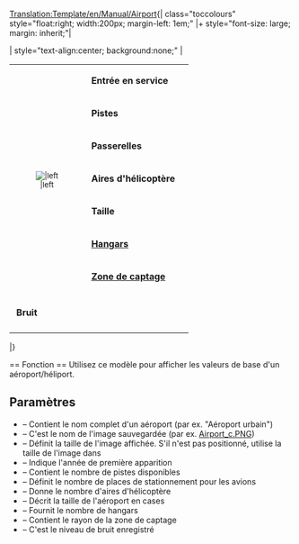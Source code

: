 <noinclude>[[Translation:Template/en/Manual/Airport]]</noinclude><noinclude></noinclude>{| class="toccolours" style="float:right; width:200px; margin-left: 1em;"
|+ style="font-size: large; margin: inherit;"|'''{{{Libellé}}}'''

| style="text-align:center; background:none;" |
{| class="toccolours"
|rowspan="8" style="text-align:center; font-size:smaller;"|[[File:{{{image}}}|{{{imagewidth}}}|left]]
|&nbsp;'''Entrée en service''' || {{{Service}}}
|-
|&nbsp;'''Pistes''' || {{{Pistes}}}
|-
|&nbsp;'''Passerelles''' || {{{Passerelles}}}
|-
|&nbsp;'''Aires d'hélicoptère''' || {{{Héli}}}
|-
|&nbsp;'''Taille''' || {{{taille}}}
|-
|&nbsp;'''[[fr/Manual/Dépôts|Hangars]]''' || {{{hangars}}}
|-
|&nbsp;'''[[fr/Manual/Zone de captage|Zone de captage]]''' || {{{captage}}}
|-
|-
|&nbsp;'''Bruit''' || {{{bruit}}}
|-
|}

|}

<noinclude>== Fonction ==
Utilisez ce modèle pour afficher les valeurs de base d'un aéroport/héliport.
== Paramètres ==
* {{{Libellé}}} – Contient le nom complet d'un aéroport (par ex. "Aéroport urbain")
* {{{image}}} – C'est le nom de l'image sauvegardée (par ex. [[:File:en/Manual/Airport c.png|Airport_c.PNG]])
* {{{imagewidth}}} – Définit la taille de l'image affichée. S'il n'est pas positionné, utilise la taille de l'image dans {{{image}}}
* {{{Service}}} – Indique l'année de première apparition
* {{{Pistes}}} – Contient le nombre de pistes disponibles
* {{{Passerelles}}} – Définit le nombre de places de stationnement pour les avions
* {{{Héli}}} – Donne le nombre d'aires d'hélicoptère
* {{{taille}}} – Décrit la taille de l'aéroport en cases
* {{{hangars}}} – Fournit le nombre de hangars
* {{{captage}}} – Contient le rayon de la zone de captage
* {{{bruit}}} – C'est le niveau de bruit enregistré</noinclude>